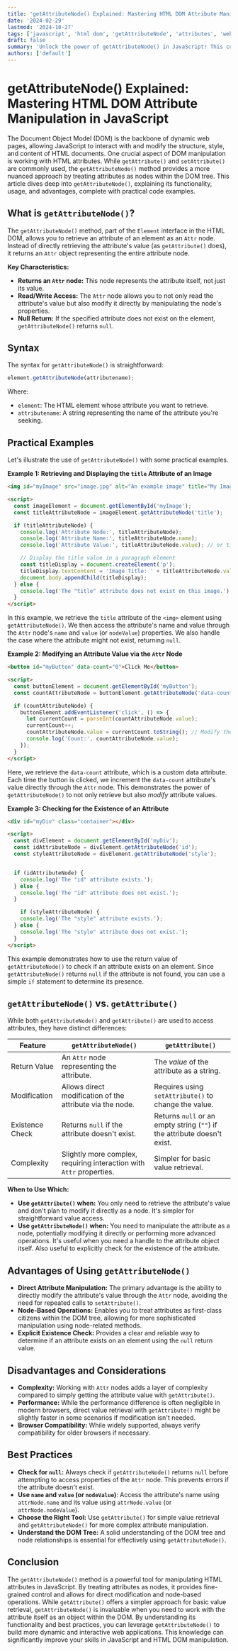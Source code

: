 ```yaml
---
title: 'getAttributeNode() Explained: Mastering HTML DOM Attribute Manipulation in JavaScript'
date: '2024-02-29'
lastmod: '2024-10-27'
tags: ['javascript', 'html dom', 'getAttributeNode', 'attributes', 'web development', 'dom manipulation']
draft: false
summary: 'Unlock the power of getAttributeNode() in JavaScript! This comprehensive guide explores how to retrieve and manipulate HTML attributes as nodes, providing in-depth explanations, practical examples, and best practices for efficient DOM manipulation.'
authors: ['default']
---
```


# getAttributeNode() Explained: Mastering HTML DOM Attribute Manipulation in JavaScript

The Document Object Model (DOM) is the backbone of dynamic web pages, allowing JavaScript to interact with and modify the structure, style, and content of HTML documents.  One crucial aspect of DOM manipulation is working with HTML attributes.  While `getAttribute()` and `setAttribute()` are commonly used, the `getAttributeNode()` method provides a more nuanced approach by treating attributes as nodes within the DOM tree.  This article dives deep into `getAttributeNode()`, explaining its functionality, usage, and advantages, complete with practical code examples.

## What is `getAttributeNode()`?

The `getAttributeNode()` method, part of the `Element` interface in the HTML DOM, allows you to retrieve an attribute of an element as an `Attr` node.  Instead of directly retrieving the attribute's value (as `getAttribute()` does), it returns an `Attr` object representing the entire attribute node.

**Key Characteristics:**

*   **Returns an `Attr` node:** This node represents the attribute itself, not just its value.
*   **Read/Write Access:**  The `Attr` node allows you to not only read the attribute's value but also modify it directly by manipulating the node's properties.
*   **Null Return:** If the specified attribute does not exist on the element, `getAttributeNode()` returns `null`.

## Syntax

The syntax for `getAttributeNode()` is straightforward:

```javascript
element.getAttributeNode(attributename);
```

Where:

*   `element`: The HTML element whose attribute you want to retrieve.
*   `attributename`:  A string representing the name of the attribute you're seeking.

## Practical Examples

Let's illustrate the use of `getAttributeNode()` with some practical examples.

**Example 1: Retrieving and Displaying the `title` Attribute of an Image**

```html
<img id="myImage" src="image.jpg" alt="An example image" title="My Image Title">

<script>
  const imageElement = document.getElementById('myImage');
  const titleAttributeNode = imageElement.getAttributeNode('title');

  if (titleAttributeNode) {
    console.log('Attribute Node:', titleAttributeNode);
    console.log('Attribute Name:', titleAttributeNode.name);
    console.log('Attribute Value:', titleAttributeNode.value); // or titleAttributeNode.nodeValue

    // Display the title value in a paragraph element
    const titleDisplay = document.createElement('p');
    titleDisplay.textContent = 'Image Title: ' + titleAttributeNode.value;
    document.body.appendChild(titleDisplay);
  } else {
    console.log('The "title" attribute does not exist on this image.');
  }
</script>
```

In this example, we retrieve the `title` attribute of the `<img>` element using `getAttributeNode()`.  We then access the attribute's name and value through the `Attr` node's `name` and `value` (or `nodeValue`) properties. We also handle the case where the attribute might not exist, returning `null`.

**Example 2: Modifying an Attribute Value via the `Attr` Node**

```html
<button id="myButton" data-count="0">Click Me</button>

<script>
  const buttonElement = document.getElementById('myButton');
  const countAttributeNode = buttonElement.getAttributeNode('data-count');

  if (countAttributeNode) {
    buttonElement.addEventListener('click', () => {
      let currentCount = parseInt(countAttributeNode.value);
      currentCount++;
      countAttributeNode.value = currentCount.toString(); // Modify the attribute value through the node
      console.log('Count:', countAttributeNode.value);
    });
  }
</script>
```

Here, we retrieve the `data-count` attribute, which is a custom data attribute.  Each time the button is clicked, we increment the `data-count` attribute's value directly through the `Attr` node. This demonstrates the power of `getAttributeNode()` to not only retrieve but also *modify* attribute values.

**Example 3: Checking for the Existence of an Attribute**

```html
<div id="myDiv" class="container"></div>

<script>
  const divElement = document.getElementById('myDiv');
  const idAttributeNode = divElement.getAttributeNode('id');
  const styleAttributeNode = divElement.getAttributeNode('style');


  if (idAttributeNode) {
    console.log('The "id" attribute exists.');
  } else {
    console.log('The "id" attribute does not exist.');
  }

    if (styleAttributeNode) {
    console.log('The "style" attribute exists.');
  } else {
    console.log('The "style" attribute does not exist.');
  }
</script>
```

This example demonstrates how to use the return value of `getAttributeNode()` to check if an attribute exists on an element.  Since `getAttributeNode()` returns `null` if the attribute is not found, you can use a simple `if` statement to determine its presence.

## `getAttributeNode()` vs. `getAttribute()`

While both `getAttributeNode()` and `getAttribute()` are used to access attributes, they have distinct differences:

| Feature           | `getAttributeNode()`                                  | `getAttribute()`                                      |
| ----------------- | ------------------------------------------------------ | ------------------------------------------------------- |
| Return Value      | An `Attr` node representing the attribute.            | The *value* of the attribute as a string.             |
| Modification      | Allows direct modification of the attribute via the node. | Requires using `setAttribute()` to change the value. |
| Existence Check   | Returns `null` if the attribute doesn't exist.           | Returns `null` or an empty string (`""`) if the attribute doesn't exist. |
| Complexity        | Slightly more complex, requiring interaction with `Attr` properties. | Simpler for basic value retrieval.               |

**When to Use Which:**

*   **Use `getAttribute()` when:** You only need to retrieve the attribute's value and don't plan to modify it directly as a node.  It's simpler for straightforward value access.
*   **Use `getAttributeNode()` when:** You need to manipulate the attribute as a node, potentially modifying it directly or performing more advanced operations.  It's useful when you need a handle to the attribute object itself. Also useful to explicitly check for the existence of the attribute.

## Advantages of Using `getAttributeNode()`

*   **Direct Attribute Manipulation:** The primary advantage is the ability to directly modify the attribute's value through the `Attr` node, avoiding the need for repeated calls to `setAttribute()`.
*   **Node-Based Operations:** Enables you to treat attributes as first-class citizens within the DOM tree, allowing for more sophisticated manipulation using node-related methods.
*   **Explicit Existence Check:** Provides a clear and reliable way to determine if an attribute exists on an element using the `null` return value.

## Disadvantages and Considerations

*   **Complexity:**  Working with `Attr` nodes adds a layer of complexity compared to simply getting the attribute value with `getAttribute()`.
*   **Performance:** While the performance difference is often negligible in modern browsers, direct value retrieval with `getAttribute()` might be slightly faster in some scenarios if modification isn't needed.
*   **Browser Compatibility:** While widely supported, always verify compatibility for older browsers if necessary.

## Best Practices

*   **Check for `null`:** Always check if `getAttributeNode()` returns `null` before attempting to access properties of the `Attr` node. This prevents errors if the attribute doesn't exist.
*   **Use `name` and `value` (or `nodeValue`)**: Access the attribute's name using `attrNode.name` and its value using `attrNode.value` (or `attrNode.nodeValue`).
*   **Choose the Right Tool:**  Use `getAttribute()` for simple value retrieval and `getAttributeNode()` for more complex attribute manipulation.
*   **Understand the DOM Tree:** A solid understanding of the DOM tree and node relationships is essential for effectively using `getAttributeNode()`.

## Conclusion

The `getAttributeNode()` method is a powerful tool for manipulating HTML attributes in JavaScript. By treating attributes as nodes, it provides fine-grained control and allows for direct modification and node-based operations.  While `getAttribute()` offers a simpler approach for basic value retrieval, `getAttributeNode()` is invaluable when you need to work with the attribute itself as an object within the DOM. By understanding its functionality and best practices, you can leverage `getAttributeNode()` to build more dynamic and interactive web applications. This knowledge can significantly improve your skills in JavaScript and HTML DOM manipulation.